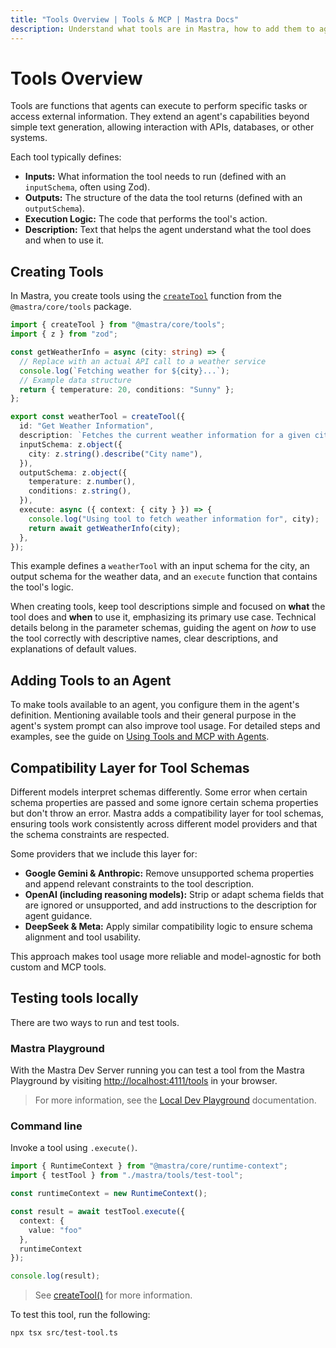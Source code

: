 ```yaml
---
title: "Tools Overview | Tools & MCP | Mastra Docs"
description: Understand what tools are in Mastra, how to add them to agents, and best practices for designing effective tools.
---
```



# Tools Overview

Tools are functions that agents can execute to perform specific tasks or access external information. They extend an agent's capabilities beyond simple text generation, allowing interaction with APIs, databases, or other systems.

Each tool typically defines:

- **Inputs:** What information the tool needs to run (defined with an `inputSchema`, often using Zod).
- **Outputs:** The structure of the data the tool returns (defined with an `outputSchema`).
- **Execution Logic:** The code that performs the tool's action.
- **Description:** Text that helps the agent understand what the tool does and when to use it.

## Creating Tools

In Mastra, you create tools using the [`createTool`](/reference/tools/create-tool) function from the `@mastra/core/tools` package.

```typescript filename="src/mastra/tools/weatherInfo.ts" copy
import { createTool } from "@mastra/core/tools";
import { z } from "zod";

const getWeatherInfo = async (city: string) => {
  // Replace with an actual API call to a weather service
  console.log(`Fetching weather for ${city}...`);
  // Example data structure
  return { temperature: 20, conditions: "Sunny" };
};

export const weatherTool = createTool({
  id: "Get Weather Information",
  description: `Fetches the current weather information for a given city`,
  inputSchema: z.object({
    city: z.string().describe("City name"),
  }),
  outputSchema: z.object({
    temperature: z.number(),
    conditions: z.string(),
  }),
  execute: async ({ context: { city } }) => {
    console.log("Using tool to fetch weather information for", city);
    return await getWeatherInfo(city);
  },
});
```

This example defines a `weatherTool` with an input schema for the city, an output schema for the weather data, and an `execute` function that contains the tool's logic.

When creating tools, keep tool descriptions simple and focused on **what** the tool does and **when** to use it, emphasizing its primary use case. Technical details belong in the parameter schemas, guiding the agent on _how_ to use the tool correctly with descriptive names, clear descriptions, and explanations of default values.

## Adding Tools to an Agent

To make tools available to an agent, you configure them in the agent's definition. Mentioning available tools and their general purpose in the agent's system prompt can also improve tool usage. For detailed steps and examples, see the guide on [Using Tools and MCP with Agents](/docs/agents/using-tools-and-mcp#add-tools-to-an-agent).

## Compatibility Layer for Tool Schemas

Different models interpret schemas differently. Some error when certain schema properties are passed and some ignore certain schema properties but don't throw an error. Mastra adds a compatibility layer for tool schemas, ensuring tools work consistently across different model providers and that the schema constraints are respected.

Some providers that we include this layer for:

- **Google Gemini & Anthropic:** Remove unsupported schema properties and append relevant constraints to the tool description.
- **OpenAI (including reasoning models):** Strip or adapt schema fields that are ignored or unsupported, and add instructions to the description for agent guidance.
- **DeepSeek & Meta:** Apply similar compatibility logic to ensure schema alignment and tool usability.

This approach makes tool usage more reliable and model-agnostic for both custom and MCP tools.


## Testing tools locally
There are two ways to run and test tools.

<Steps>

### Mastra Playground

With the Mastra Dev Server running you can test a tool from the Mastra Playground by visiting [http://localhost:4111/tools](http://localhost:4111/tools) in your browser.

> For more information, see the [Local Dev Playground](/docs/server-db/local-dev-playground) documentation.

### Command line

Invoke a tool using `.execute()`.

```typescript filename="src/test-tool.ts" showLineNumbers copy
import { RuntimeContext } from "@mastra/core/runtime-context";
import { testTool } from "./mastra/tools/test-tool";

const runtimeContext = new RuntimeContext();

const result = await testTool.execute({
  context: {
    value: "foo"
  },
  runtimeContext
});

console.log(result);
```

> See [createTool()](../../reference/tools/create-tool.mdx) for more information.

To test this tool, run the following:

```bash copy
npx tsx src/test-tool.ts
```

</Steps>
